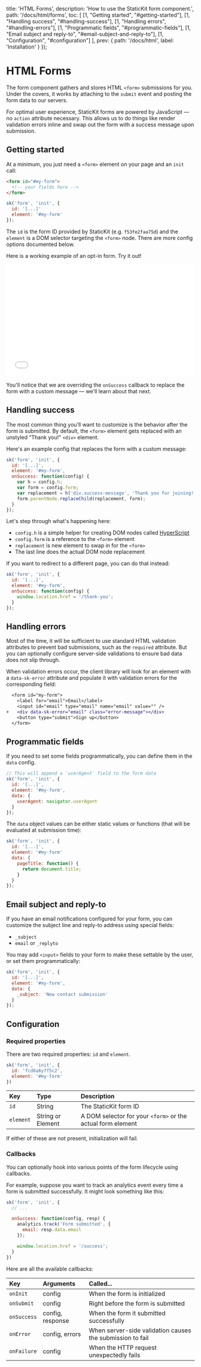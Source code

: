 
  title: 'HTML Forms',
  description: 'How to use the StaticKit form component.',
  path: '/docs/html/forms',
  toc: [
    [1, "Getting started", "#getting-started"],
    [1, "Handling success", "#handling-success"],
    [1, "Handling errors", "#handling-errors"],
    [1, "Programmatic fields", "#programmatic-fields"],
    [1, "Email subject and reply-to", "#email-subject-and-reply-to"],
    [1, "Configuration", "#configuration"]
  ],
  prev: {
    path: '/docs/html',
    label: 'Installation'
  }
});

# HTML Forms

The form component gathers and stores HTML `<form>` submissions for you. Under the covers, it works by attaching to the `submit` event and posting the form data to our servers.

For optimal user experience, StaticKit forms are powered by JavaScript — no `action` attribute necessary. This allows us to do things like render validation errors inline and swap out the form with a success message upon submission.

## Getting started

At a minimum, you just need a `<form>` element on your page and an `init` call:

```html
<form id="#my-form">
  <!-- your fields here -->
</form>
```

```js
sk('form', 'init', {
  id: '[...]' 
  element: '#my-form'
});
```

The `id` is the form ID provided by StaticKit (e.g. `f53fe2faa75d`) and the `element` is a DOM selector targeting the `<form>` node. There are more config options documented below.

Here is a working example of an opt-in form. Try it out!

<div className="pb-6">
  <iframe width="100%" height="300" className="rounded-lg" src="//jsfiddle.net/StaticKit/L2hx61cy/embedded/result,html,js/dark/" allowFullScreen="allowfullscreen" frameBorder="0"></iframe>
</div>

You'll notice that we are overriding the `onSuccess` callback to replace the form with a custom message — we'll learn about that next.

## Handling success

The most common thing you’ll want to customize is the behavior after the form is submitted. By default, the `<form>` element gets replaced with an unstyled “Thank you!” `<div>` element.

Here's an example config that replaces the form with a custom message:

```js
sk('form', 'init', {
  id: '[...]',
  element: '#my-form',
  onSuccess: function(config) {
    var h = config.h;
    var form = config.form;
    var replacement = h('div.success-message', 'Thank you for joining!');
    form.parentNode.replaceChild(replacement, form);
  }
});
```

Let's step through what's happening here:

- `config.h` is a simple helper for creating DOM nodes called [HyperScript](https://github.com/hyperhype/hyperscript)
- `config.form` is a reference to the `<form>` element
- `replacement` is new element to swap in for the `<form>`
- The last line does the actual DOM node replacement

If you want to redirect to a different page, you can do that instead:

```js
sk('form', 'init', {
  id: '[...]',
  element: '#my-form',
  onSuccess: function(config) {
    window.location.href = '/thank-you';
  }
});
```

## Handling errors

Most of the time, it will be sufficient to use standard HTML validation attributes to prevent bad submissions, such as the `required` attribute. But you can optionally configure server-side validations to ensure bad data does not slip through.

When validation errors occur, the client library will look for an element with a `data-sk-error` attribute and populate it with validation errors for the corresponding field:

```diff
  <form id="my-form">
    <label for="email">Email</label>
    <input id="email" type="email" name="email" value="" />
+   <div data-sk-error="email" class="error-message"></div>
    <button type="submit">Sign up</button>
  </form>
```

## Programmatic fields

If you need to set some fields programmatically, you can define them in the `data` config.

```js
// This will append a `userAgent` field to the form data
sk('form', 'init', {
  id: '[...]',
  element: '#my-form',
  data: {
    userAgent: navigator.userAgent
  }
});
```

The `data` object values can be either static values or functions (that will be evaluated at submission time):

```js
sk('form', 'init', {
  id: '[...]',
  element: '#my-form'
  data: {
    pageTitle: function() {
      return document.title;
    }
  }
});
```

## Email subject and reply-to

If you have an email notifications configured for your form, you can customize the subject line and reply-to address using special fields:

- `_subject`
- `email` or `_replyto`

You may add `<input>` fields to your form to make these settable by the user, or set them programmatically:

```js
sk('form', 'init', {
  id: '[...]',
  element: '#my-form',
  data: {
    _subject: 'New contact submission'
  }
});
```

## Configuration

### Required properties

There are two required properties: `id` and `element`.

```js
sk('form', 'init', {
  id: 'fcd6a6y7f5c2',
  element: '#my-form'
})
```

| Key                     | Type                     | Description                                                  |
| :---------------------- | :----------------------- | :----------------------------------------------------------- |
| `id`                    | String                   | The StaticKit form ID                                        |
| `element`               | String or Element        | A DOM selector for your `<form>` or the actual form element  |

If either of these are not present, initialization will fail.

### Callbacks

You can optionally hook into various points of the form lifecycle using callbacks. 

For example, suppose you want to track an analytics event every time a form is submitted successfully. It might look something like this:

```js
sk('form', 'init', {
  // ...

  onSuccess: function(config, resp) {
    analytics.track('Form submitted', { 
      email: resp.data.email 
    });

    window.location.href = '/success';
  }
})
```

Here are all the available callbacks:

| Key                     | Arguments                | Called...                                                    |
| :---------------------- | :----------------------- | :----------------------------------------------------------- |
| `onInit`                | config                   | When the form is initialized                                 |
| `onSubmit`              | config                   | Right before the form is submitted                           |
| `onSuccess`             | config, response         | When the form it submitted successfully                      |
| `onError`               | config, errors           | When server-side validation causes the submission to fail    |
| `onFailure`             | config                   | When the HTTP request unexpectedly fails                     |
